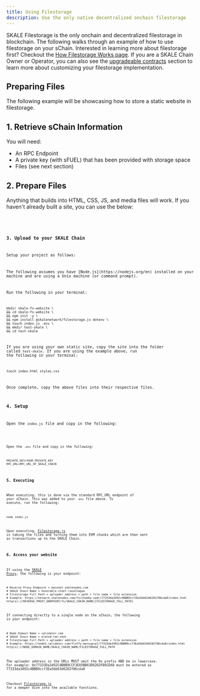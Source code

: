 ```yaml
---
title: Using Filestorage
description: Use the only native decentralized onchain filestorage
---
```



SKALE Filestorage is the only onchain and decentralized filestorage in blockchain. The following walks through an example of how to use filestorage on your sChain.
Interested in learning more about filestorage first? Checkout the [How Filestorage Works page](/how-skale-works/filestorage). If you are a SKALE Chain Owner or Operator,
you can also see the [upgradeable contracts](/run-a-skale-chain/upgradeable-contracts) section to learn more about customizing your filestorage implementation. 

## Preparing Files

The following example will be showcasing how to store a static website in filestorage.

## 1. Retrieve sChain Information
You will need:
- An RPC Endpoint
- A private key (with sFUEL) that has been provided with storage space
- Files (see next section)

## 2. Prepare Files

Anything that builds into HTML, CSS, JS, and media files will work. If you haven't already built a site, you can use the below:

<Code code={indexHtmlCode} lang="html" title="index.html" />
<Code code={stylesCssCode} lang="css" title="styles.css" />

### 3. Upload to your SKALE Chain

Setup your project as follows:
<Aside type="note">
The following assumes you have [Node.js](https://nodejs.org/en) installed on your machine and are using a Unix machine (or command prompt).
</Aside>

Run the following in your terminal:

```shell
mkdir skale-fs-website \
&& cd skale-fs-website \
&& npm init -y \
&& npm install @skalenetwork/filestorage.js dotenv \
&& touch index.js .env \
&& mkdir test-skale \
&& cd test-skale
```

If you are using your own static site, copy the site into the folder called `test-skale`. If you are using the example above,
run the following in your terminal:

```shell
touch index.html styles.css
```

Once complete, copy the above files into their respective files.

### 4. Setup

Open the `index.js` file and copy in the following:

<Code code={filestorageUploadCode} lang="js" title="index.js" />

Open the `.env` file and copy in the following:

```text
PRIVATE_KEY=YOUR_PRIVATE_KEY
RPC_URL=RPC_URL_OF_SKALE_CHAIN
```

### 5. Executing

When executing, this is done via the standard RPC_URL endpoint of your sChain. This was added to your `.env` file above.
To execute, run the following:

```shell
node index.js
```

Upon executing, [Filestorage.js](https://github.com/skalenetwork/filestorage.js) is taking the files and turning them into EVM chunks which are then sent as transactions
up to the SKALE Chain.

### 6. Access your website

If using the [SKALE Proxy](/run-a-skale-chain/schain-rpcs), the following is your endpoint:

```shell
# Reverse Proxy Endpoint = mainnet.skalenodes.com
# SKALE Chain Name = honorable-steel-rasalhague
# Filestorage Full Path = uploader address + path + file name + file extension 
# Example: https://network.skalenodes.com/fs/chubby-sadr/77333da3492c4BBB9ccf3Ea5bb63d6202f86cda8/index.html
http(s)://REVERSE_PROXY_ENDPOINT/fs/SKALE_CHAIN_NAME/[FILESTORAGE_FULL_PATH]
```

If connecting directly to a single node on the sChain, the following is your endpoint:

```shell
# Node Domain Name = validator.com
# SKALE Chain Name = elated-tan-skat
# Filestorage Full Path = uploader address + path + file name + file extension 
# Example: https://node1.validator.com/fluffy-marsupial/77333da3492c4BBB9ccf3Ea5bb63d6202f86cda8/index.html
http(s)://NODE_DOMAIN_NAME/SKALE_CHAIN_NAME/FILESTORAGE_FULL_PATH
```

<Aside type="note">
The uploader address in the URLs MUST omit the 0x prefix AND be in lowercase.
For example: 0x77333Da3492C4BBB9CCF3EA5BB63D6202F86CDA8 must be entered as 77333da3492c4BBB9ccf3Ea5bb63d6202f86cda8
</Aside>

Checkout [Filestorage.js](/building-applications/libraries/filestorage-js) for a deeper dive into the available functions.